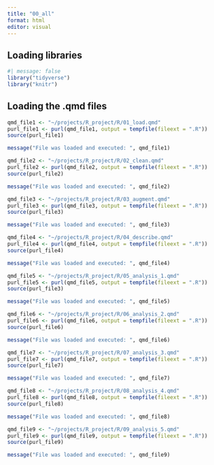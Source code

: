 ```yaml
---
title: "00_all"
format: html
editor: visual
---
```


## Loading libraries

```r
#| message: false
library("tidyverse")
library("knitr")
```

## Loading the .qmd files

```r
qmd_file1 <- "~/projects/R_project/R/01_load.qmd"
purl_file1 <- purl(qmd_file1, output = tempfile(fileext = ".R"))
source(purl_file1)

message("File was loaded and executed: ", qmd_file1)
```

```r
qmd_file2 <- "~/projects/R_project/R/02_clean.qmd"
purl_file2 <- purl(qmd_file2, output = tempfile(fileext = ".R"))
source(purl_file2)

message("File was loaded and executed: ", qmd_file2)
```

```r
qmd_file3 <- "~/projects/R_project/R/03_augment.qmd"
purl_file3 <- purl(qmd_file3, output = tempfile(fileext = ".R"))
source(purl_file3)

message("File was loaded and executed: ", qmd_file3)
```

```r
qmd_file4 <- "~/projects/R_project/R/04_describe.qmd"
purl_file4 <- purl(qmd_file4, output = tempfile(fileext = ".R"))
source(purl_file4)

message("File was loaded and executed: ", qmd_file4)
```

```r
qmd_file5 <- "~/projects/R_project/R/05_analysis_1.qmd"
purl_file5 <- purl(qmd_file5, output = tempfile(fileext = ".R"))
source(purl_file3)

message("File was loaded and executed: ", qmd_file5)
```

```r
qmd_file6 <- "~/projects/R_project/R/06_analysis_2.qmd"
purl_file6 <- purl(qmd_file6, output = tempfile(fileext = ".R"))
source(purl_file6)

message("File was loaded and executed: ", qmd_file6)
```

```r
qmd_file7 <- "~/projects/R_project/R/07_analysis_3.qmd"
purl_file7 <- purl(qmd_file7, output = tempfile(fileext = ".R"))
source(purl_file7)

message("File was loaded and executed: ", qmd_file7)
```

```r
qmd_file8 <- "~/projects/R_project/R/08_analysis_4.qmd"
purl_file8 <- purl(qmd_file8, output = tempfile(fileext = ".R"))
source(purl_file8)

message("File was loaded and executed: ", qmd_file8)
```

```r
qmd_file9 <- "~/projects/R_project/R/09_analysis_5.qmd"
purl_file9 <- purl(qmd_file9, output = tempfile(fileext = ".R"))
source(purl_file9)

message("File was loaded and executed: ", qmd_file9)
```
